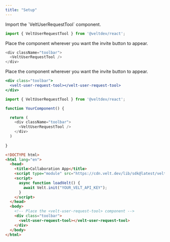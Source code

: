 ```yaml
---
title: "Setup"
---
```



<Tabs>
  <Tab title="React / Next.js">

<Steps titleSize="h2">

<Step title="Import VeltUserRequestTool from @veltdev/react">
Import the `VeltUserRequestTool` component.

```js
import { VeltUserRequestTool } from '@veltdev/react';
```
</Step>

<Step title="Place the VeltUserRequestTool component">
Place the component wherever you want the invite button to appear.

```js
<div className="toolbar">
  <VeltUserRequestTool />
</div>
```
</Step>

</Steps>



  </Tab>
  
  <Tab title="Other Frameworks">

<Steps titleSize="h2">

<Step title="Place the <velt-user-request-tool> component">
Place the component wherever you want the invite button to appear.

```jsx
<div class="toolbar">
  <velt-user-request-tool></velt-user-request-tool>
</div>
```

</Step>

</Steps>


  

  </Tab>
</Tabs>

<RequestExample>

```js React / Next.js
import { VeltUserRequestTool } from '@veltdev/react';

function YourComponent() {

  return (
    <div className="toolbar">
      <VeltUserRequestTool />
    </div>
  )
  
}
```

```html HTML
<!DOCTYPE html>
<html lang="en">
  <head>
    <title>Collaboration App</title>
    <script type="module" src="https://cdn.velt.dev/lib/sdk@latest/velt.js" onload="loadVelt()"></script>
    <script>
      async function loadVelt() {
        await Velt.init("YOUR_VELT_API_KEY");
      }
    </script>
  </head>
  <body>
    <!-- Place the <velt-user-request-tool> component -->
    <div class="toolbar">
      <velt-user-request-tool></velt-user-request-tool>
    </div>
  </body>
</html>
```

</RequestExample>
